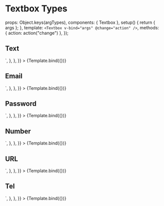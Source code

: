 
<Meta id="vue-textbox--type" title="Vue.js Component/Textbox/Types" component={Textbox} argTypes={argTypes} />

# Textbox Types

  props: Object.keys(argTypes),
  components: { Textbox },
  setup() {
    return { args };
  },
  template: `<Textbox v-bind="args" @change="action" />`,
  methods: { action: action("change") },
});

## Text

<Canvas>
  <Story
    name="Textbox Text"
    args={{
      placeholder: "Textbox Text",
      name: "textbox-text",
      id: "textbox-text",
    }}
    parameters={{
      docs: {
        source: {
          code: `<Textbox placeholder="Textbox Text" name="textbox-text" id="textbox-text" type="text"/>`,
        },
      },
    }}
  >
    {Template.bind({})}
  </Story>
</Canvas>

## Email

<Canvas>
  <Story
    name="Textbox Email"
    args={{
      placeholder: "Textbox Email",
      name: "textbox-email",
      id: "textbox-email",
      type: "email",
    }}
    parameters={{
      docs: {
        source: {
          code: `<Textbox placeholder="Textbox Email" name="textbox-email" id="textbox-email" type="email" />`,
        },
      },
    }}
  >
    {Template.bind({})}
  </Story>
</Canvas>

## Password

<Canvas>
  <Story
    name="Textbox Password"
    args={{
      placeholder: "Textbox Password",
      name: "textbox-password",
      id: "textbox-password",
      type: "password",
    }}
    parameters={{
      docs: {
        source: {
          code: `<Textbox placeholder="Textbox Password" name="textbox-password" id="textbox-password" type="password"/>`,
        },
      },
    }}
  >
    {Template.bind({})}
  </Story>
</Canvas>

## Number

<Canvas>
  <Story
    name="Textbox Number"
    args={{
      placeholder: "Textbox Number",
      name: "textbox-number",
      id: "textbox-number",
      type: "number",
      modelValue: 1,
    }}
    parameters={{
      docs: {
        source: {
          code: `<Textbox placeholder="Textbox Number" name="textbox-number" id="textbox-number" type="number" value="1"/>`,
        },
      },
    }}
  >
    {Template.bind({})}
  </Story>
</Canvas>

## URL

<Canvas>
  <Story
    name="Textbox URL"
    args={{
      placeholder: "Textbox URL",
      name: "textbox-url",
      id: "textbox-url",
      type: "url",
      modelValue: "https://example.com",
    }}
    parameters={{
      docs: {
        source: {
          code: `<Textbox placeholder="Textbox URL" name="textbox-url" id="textbox-url" type="url" value="https://example.com"/>`,
        },
      },
    }}
  >
    {Template.bind({})}
  </Story>
</Canvas>

## Tel

<Canvas>
  <Story
    name="Textbox Tel"
    args={{
      placeholder: "Textbox Tel",
      name: "textbox-tel",
      id: "textbox-tel",
      modelValue: "+31 555 385 385",
    }}
    parameters={{
      docs: {
        source: {
          code: `<Textbox placeholder="Textbox Tel" name="textbox-tel" id="textbox-tel" type="tel" value="+31 555 385 385"/>`,
        },
      },
    }}
  >
    {Template.bind({})}
  </Story>
</Canvas>
